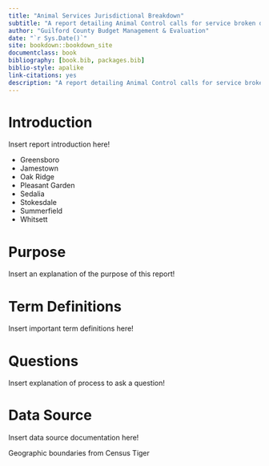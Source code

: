 ```yaml
--- 
title: "Animal Services Jurisdictional Breakdown"
subtitle: "A report detailing Animal Control calls for service broken down by jurisdiction."
author: "Guilford County Budget Management & Evaluation"
date: "`r Sys.Date()`"
site: bookdown::bookdown_site
documentclass: book
bibliography: [book.bib, packages.bib]
biblio-style: apalike
link-citations: yes
description: "A report detailing Animal Control calls for service broken down by jurisdiction"
---
```



# Introduction {-#introduction}

Insert report introduction here!

- Greensboro
- Jamestown
- Oak Ridge
- Pleasant Garden
- Sedalia
- Stokesdale
- Summerfield
- Whitsett

# Purpose {-#purpose}

Insert an explanation of the purpose of this report!

# Term Definitions {-#termdefs}

Insert important term definitions here!

# Questions {-#questions}

Insert explanation of process to ask a question!

# Data Source {-#datasource}

Insert data source documentation here!

Geographic boundaries from Census Tiger
